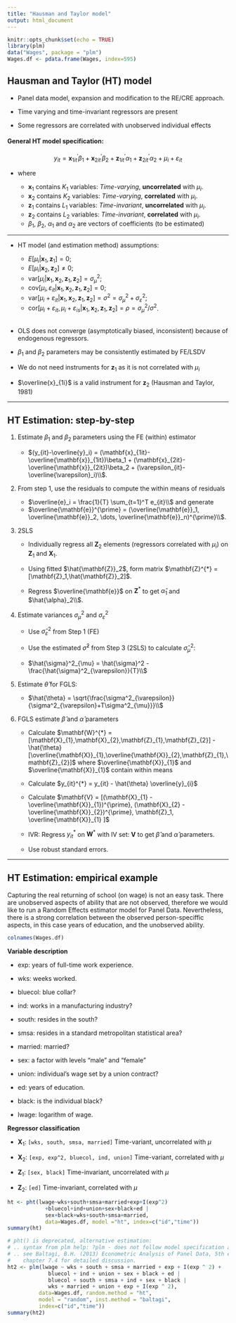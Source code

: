 ---
title: "Hausman and Taylor model"
output: html_document
---

```{r setup, include=FALSE}
knitr::opts_chunk$set(echo = TRUE)
library(plm)
data("Wages", package = "plm")
Wages.df <- pdata.frame(Wages, index=595)
```

## Hausman and Taylor (HT) model

* Panel data model, expansion and modification to the RE/CRE approach.

* Time varying and time-invariant regressors are present

* Some regressors are correlated with unobserved individual effects



#### General HT model specification:

$$ 
y_{it} = \mathbf{x}^{\prime}_{1it}\beta_1 + \mathbf{x}^{\prime}_{2it}\beta_2 
       + \mathbf{z}^{\prime}_{1it}\alpha_1 + \mathbf{z}^{\prime}_{2it}\alpha_2
       + \mu_i + \varepsilon_{it}
$$
  
* where
  
    + $\mathbf{x}_{1}$ contains $K_1$ variables: *Time-varying*, **uncorrelated** with $\mu_i$.  
    + $\mathbf{x}_{2}$ contains $K_2$ variables: *Time-varying*, **correlated** with $\mu_i$.
    + $\mathbf{z}_{1}$ contains $L_1$ variables: *Time-invariant*, **uncorrelated** with $\mu_i$. 
    + $\mathbf{z}_{2}$ contains $L_2$ variables: *Time-invariant*, **correlated** with $\mu_i$.   
    + $\beta_1$,  $\beta_2$, $\alpha_1$ and $\alpha_2$ are vectors of coefficients (to be estimated)    

----  

  
* HT model (and estimation method) assumptions:

    + $E[\mu_i|\mathbf{x}_{1},\mathbf{z}_{1}] = 0$;   
    + $E[\mu_i|\mathbf{x}_{2},\mathbf{z}_{2}] \neq 0$;   
    + $\text{var}[\mu_i|\mathbf{x}_{1},\mathbf{x}_{2},\mathbf{z}_{1},\mathbf{z}_{2}] = \sigma^2_{\mu}$;
    + $\text{cov}[\mu_i,\varepsilon_{it}|\mathbf{x}_{1},\mathbf{x}_{2},\mathbf{z}_{1},\mathbf{z}_{2}] = 0$;
    + $\text{var}[\mu_i+\varepsilon_{it}|\mathbf{x}_{1},\mathbf{x}_{2},\mathbf{z}_{1},\mathbf{z}_{2}] = \sigma^2 = \sigma^2_{\mu} + \sigma^2_{\varepsilon}$;
    + $\text{cor}[\mu_i+\varepsilon_{it}, \mu_i+\varepsilon_{is} |\mathbf{x}_{1},\mathbf{x}_{2},\mathbf{z}_{1},\mathbf{z}_{2}] = \rho = \sigma^2_{\mu} / \sigma^2$.  
$~~$  

* OLS does not converge (asymptotically biased, inconsistent) because of endogenous regressors.  

* $\beta_1$ and $\beta_2$ parameters may be consistently estimated by FE/LSDV 

* We do not need instruments for $\mathbf{z}_{1}$ as it is not correlated with $\mu_i$

* $\overline{x}_{1i}$ is a valid instrument for $\mathbf{z}_{2}$ (Hausman and Taylor, 1981)  


--- 

## HT Estimation: step-by-step

1. Estimate $\beta_1$ and $\beta_2$ parameters using the FE (within) estimator


    + $(y_{it}-\overline{y}_i) = (\mathbf{x}_{1it}-\overline{\mathbf{x}}_{1it})\beta_1 + (\mathbf{x}_{2it}-\overline{\mathbf{x}}_{2it})\beta_2 + (\varepsilon_{it}-\overline{\varepsilon}_i)\\$.  
    
    
2. From step 1, use the residuals to compute the within means of residuals


    + $\overline{e}_i = \frac{1}{T} \sum_{t=1}^T e_{it}\\$ and generate
    + $\overline{\mathbf{e}}^{\prime} = (\overline{\mathbf{e}}_1, \overline{\mathbf{e}}_2, \dots, \overline{\mathbf{e}}_n)^{\prime}\\$. 
    
    
3. 2SLS


    + Individually regress all $\mathbf{Z}_{2}$ elements (regressors correlated with $\mu_i$) on $\mathbf{Z}_{1}$ and $\mathbf{X}_{1}$.  
    
    + Using fitted $\hat{\mathbf{Z}}_2$, form matrix $\mathbf{Z}^{*} = [\mathbf{Z}_1,\hat{\mathbf{Z}}_2]$.   
 
    + Regress  $\overline{\mathbf{e}}$ on $\mathbf{Z}^{*}$ to get $\hat{\alpha}_1$ and $\hat{\alpha}_2\\$.


4. Estimate variances $\sigma^2_{\mu}$ and $\sigma^2_{\varepsilon}$ 

    + Use $\hat{\sigma}^2_{\varepsilon}$ from Step 1 (FE)  
    
    + Use the estimated $\hat{\sigma}^2$ from Step 3 (2SLS) to calculate $\hat{\sigma}^2_{\mu}$:
    
    + $\hat{\sigma}^2_{\mu} = \hat{\sigma}^2 - \frac{\hat{\sigma}^2_{\varepsilon}}{T}\\$  


5. Estimate $\hat{\theta}$ for FGLS:

    + $\hat{\theta} = \sqrt{\frac{\sigma^2_{\varepsilon}}{\sigma^2_{\varepsilon}+T\sigma^2_{\mu}}}\\$  
    
    
6. FGLS estimate $\hat{\beta}$ and $\hat{\alpha}$ parameters


    + Calculate $\mathbf{W}^{*} = [\mathbf{X}_{1},\mathbf{X}_{2},\mathbf{Z}_{1},\mathbf{Z}_{2}] - \hat{\theta} [\overline{\mathbf{X}}_{1},\overline{\mathbf{X}}_{2},\mathbf{Z}_{1},\mathbf{Z}_{2}]$  where $\overline{\mathbf{X}}_{1}$ and $\overline{\mathbf{X}}_{1}$ contain within means
    
    + Calculate $y_{it}^{*} = y_{it} - \hat{\theta} \overline{y}_{i}$

    + Calculate $\mathbf{V} = [(\mathbf{X}_{1} - \overline{\mathbf{X}}_{1})^{\prime}, (\mathbf{X}_{2} - \overline{\mathbf{X}}_{2})^{\prime}, \mathbf{Z}_1, \overline{\mathbf{X}}_{1} ]$  
    
    + IVR: Regress $y_{it}^{*}$ on $\mathbf{W}^{*}$ with IV set: $\mathbf{V}$ to get $\hat{\beta}$ and $\hat{\alpha}$ parameters.

    + Use robust standard errors. 
    

---- 

## HT Estimation: empirical example

Capturing the real returning of school (on wage) is not an easy task. There are unobserved aspects of ability that are not observed, therefore we would like to run a Random Effects estimator model for Panel Data. Nevertheless, there is a strong correlation between the observed person-speciffic aspects, in this case years of education, and the unobserved ability.


```{r}
colnames(Wages.df)

```


**Variable description**

* exp: years of full-time work experience.

* wks: weeks worked.

* bluecol: blue collar?

* ind: works in a manufacturing industry?

* south: resides in the south?

* smsa: resides in a standard metropolitan statistical area?

* married: married?

* sex: a factor with levels "male" and "female"

* union: individual's wage set by a union contract?

* ed: years of education.

* black: is the individual black?

* lwage: logarithm of wage.


**Regressor classification** 

* $\mathbf{X}_1$: `[wks, south, smsa, married]`  Time-variant, uncorrelated with $\mu$

* $\mathbf{X}_2$: `[exp, exp^2, bluecol, ind, union]`  Time-variant, correlated with $\mu$

* $\mathbf{Z}_1$: `[sex, black]`   Time-invariant, uncorrelated with $\mu$

* $\mathbf{Z}_2$: `[ed]`    Time-invariant, correlated with $\mu$


```{r}
ht <- pht(lwage~wks+south+smsa+married+exp+I(exp^2)
            +bluecol+ind+union+sex+black+ed |
            sex+black+wks+south+smsa+married,
            data=Wages.df, model ="ht", index=c("id","time"))
summary(ht)
```



```{r}
# pht() is deprecated, alternative estimation: 
# .. syntax from plm help: ?plm - does not follow model specification above...
# .. see Baltagi, B.H. (2013) Econometric Analysis of Panel Data, 5th ed., John Wiley and Sons., 
#    chapter 7.4 for detailed discussion.
ht2 <- plm(lwage ~ wks + south + smsa + married + exp + I(exp ^ 2) + 
             bluecol + ind + union + sex + black + ed |
             bluecol + south + smsa + ind + sex + black |
             wks + married + union + exp + I(exp ^ 2),
          data=Wages.df, random.method = "ht", 
          model = "random", inst.method = "baltagi", 
          index=c("id","time"))
summary(ht2)
```
